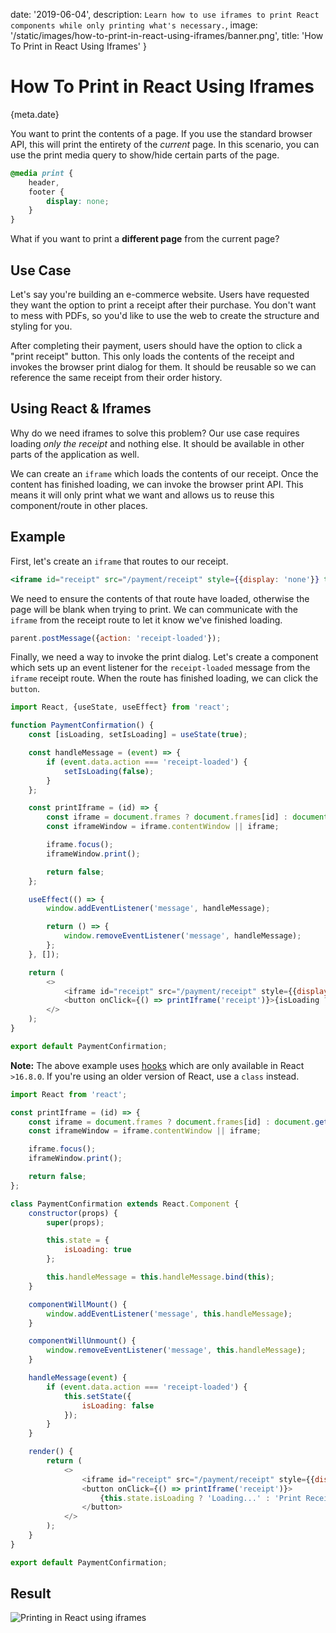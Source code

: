 
date: '2019-06-04',
description: `Learn how to use iframes to print React components while only printing what's necessary.`,
image: '/static/images/how-to-print-in-react-using-iframes/banner.png',
title: 'How To Print in React Using Iframes'
}


# How To Print in React Using Iframes

<Date>{meta.date}</Date>

You want to print the contents of a page. If you use the standard browser API, this will print the entirety of the _current_ page.
In this scenario, you can use the print media query to show/hide certain parts of the page.

```css
@media print {
    header,
    footer {
        display: none;
    }
}
```

What if you want to print a **different page** from the current page?

## Use Case

Let's say you're building an e-commerce website. Users have requested they want the option to print a receipt after their purchase.
You don't want to mess with PDFs, so you'd like to use the web to create the structure and styling for you.

After completing their payment, users should have the option to click a "print receipt" button.
This only loads the contents of the receipt and invokes the browser print dialog for them.
It should be reusable so we can reference the same receipt from their order history.

## Using React & Iframes

Why do we need iframes to solve this problem?
Our use case requires loading _only the receipt_ and nothing else. It should be available in other parts of the application as well.

We can create an `iframe` which loads the contents of our receipt. Once the content has finished loading, we can invoke the browser print API. This means it will only print what we want and allows us to reuse this component/route in other places.

## Example

First, let's create an `iframe` that routes to our receipt.

```jsx
<iframe id="receipt" src="/payment/receipt" style={{display: 'none'}} title="Receipt" />
```

We need to ensure the contents of that route have loaded, otherwise the page will be blank when trying to print.
We can communicate with the `iframe` from the receipt route to let it know we've finished loading.

```js
parent.postMessage({action: 'receipt-loaded'});
```

Finally, we need a way to invoke the print dialog.
Let's create a component which sets up an event listener for the `receipt-loaded` message from the `iframe` receipt route.
When the route has finished loading, we can click the `button`.

```js
import React, {useState, useEffect} from 'react';

function PaymentConfirmation() {
    const [isLoading, setIsLoading] = useState(true);

    const handleMessage = (event) => {
        if (event.data.action === 'receipt-loaded') {
            setIsLoading(false);
        }
    };

    const printIframe = (id) => {
        const iframe = document.frames ? document.frames[id] : document.getElementById(id);
        const iframeWindow = iframe.contentWindow || iframe;

        iframe.focus();
        iframeWindow.print();

        return false;
    };

    useEffect(() => {
        window.addEventListener('message', handleMessage);

        return () => {
            window.removeEventListener('message', handleMessage);
        };
    }, []);

    return (
        <>
            <iframe id="receipt" src="/payment/receipt" style={{display: 'none'}} title="Receipt" />
            <button onClick={() => printIframe('receipt')}>{isLoading ? 'Loading...' : 'Print Receipt'}</button>
        </>
    );
}

export default PaymentConfirmation;
```

**Note:** The above example uses [hooks](https://reactjs.org/docs/hooks-intro.html) which are only available in React `>16.8.0`. If you're using an older version of React, use a `class` instead.

```js
import React from 'react';

const printIframe = (id) => {
    const iframe = document.frames ? document.frames[id] : document.getElementById(id);
    const iframeWindow = iframe.contentWindow || iframe;

    iframe.focus();
    iframeWindow.print();

    return false;
};

class PaymentConfirmation extends React.Component {
    constructor(props) {
        super(props);

        this.state = {
            isLoading: true
        };

        this.handleMessage = this.handleMessage.bind(this);
    }

    componentWillMount() {
        window.addEventListener('message', this.handleMessage);
    }

    componentWillUnmount() {
        window.removeEventListener('message', this.handleMessage);
    }

    handleMessage(event) {
        if (event.data.action === 'receipt-loaded') {
            this.setState({
                isLoading: false
            });
        }
    }

    render() {
        return (
            <>
                <iframe id="receipt" src="/payment/receipt" style={{display: 'none'}} title="Receipt" />
                <button onClick={() => printIframe('receipt')}>
                    {this.state.isLoading ? 'Loading...' : 'Print Receipt'}
                </button>
            </>
        );
    }
}

export default PaymentConfirmation;
```

## Result

![Printing in React using iframes](/static/images/how-to-print-in-react-using-iframes/print.gif)
